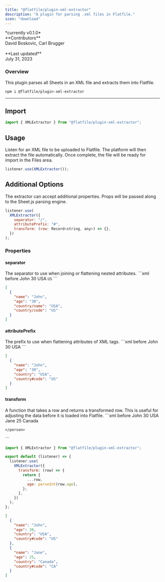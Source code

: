 ```yaml
---
title: "@flatfile/plugin-xml-extractor"
description: "A plugin for parsing .xml files in Flatfile."
icon: "download"
---
```


<CardGroup cols={1}>
  <Card
    title="@flatfile/plugin-xml-extractor"
    href="https://github.com/FlatFilers/flatfile-plugins/tree/main/plugins/xml-extractor"
    icon="github"
  >
    *currently v0.1.0*
    <br />
    **Contributors**
    <br />
    David Boskovic, Carl Brugger
    <br />
    <br />
    **Last updated**
    <br />
    July 31, 2023
  </Card>
</CardGroup>

### Overview

This plugin parses all Sheets in an XML file and extracts them into Flatfile.

```SSH Install
npm i @flatfile/plugin-xml-extractor
```

---

## Import

```js
import { XMLExtractor } from "@flatfile/plugin-xml-extractor";
```

## Usage

Listen for an XML file to be uploaded to Flatfile. The platform will then extract the file automatically. Once complete, the file will be ready for import in the Files area.

```js
listener.use(XMLExtractor());
```

## Additional Options

The extractor can accept additional properties. Props will be passed along to the Sheet.js parsing engine.

```js
listener.use(
  XMLExtractor({
    separator: "/",
    attributePrefix: "#",
    transform: (row: Record<string, any>) => {},
  })
);
```

### Properties

#### separator

<ParamField path="separator" type="string" default="/" optional>
  The separator to use when joining or flattening nested attributes.
</ParamField>

<CodeGroup>
```xml before
<?xml version="1.0" encoding="utf-8" ?>
<root>
    <person>
        <name>John</name>
        <age>30</age>
        <country>
            <name>USA</name>
            <code>US</code>
        </country>
    </person>
</root>
```

```json after
[
  {
    "name": "John",
    "age": "30",
    "country/name": "USA",
    "country/code": "US"
  }
]
```

</CodeGroup>

#### attributePrefix

<ParamField path="attributePrefix" type="string" default="#" optional>
  The prefix to use when flattening attributes of XML tags.
</ParamField>

<CodeGroup>
```xml before
<?xml version="1.0" encoding="utf-8" ?>
<root>
    <person>
        <name>John</name>
        <age>30</age>
        <country code="US">USA</country>
    </person>
</root>
```

```json after
[
  {
    "name": "John",
    "age": "30",
    "country": "USA",
    "country#code": "US"
  }
]
```

</CodeGroup>

#### transform

<ParamField path="transform" type="(row) => Record<string, any>" optional>
  A function that takes a row and returns a transformed row. This is useful for
  adjusting the data before it is loaded into Flatfile.
</ParamField>

<CodeGroup>
```xml before
<?xml version="1.0" encoding="utf-8" ?>
<root>
    <person>
        <name>John</name>
        <age>30</age>
        <country code="US">USA</country>
    </person>
    <person>
        <name>Jane</name>
        <age>25</age>
        <country code="CA">Canada</country>

    </person>

</root>
```

```js listener.js
import { XMLExtractor } from "@flatfile/plugin-xml-extractor";

export default (listener) => {
  listener.use(
    XMLExtractor({
      transform: (row) => {
        return {
          ...row,
          age: parseInt(row.age),
        };
      },
    })
  );
};
```

```json after
[
  {
    "name": "John",
    "age": 30,
    "country": "USA",
    "country#code": "US"
  },
  {
    "name": "Jane",
    "age": 25,
    "country": "Canada",
    "country#code": "CA"
  }
]
```

</CodeGroup>
